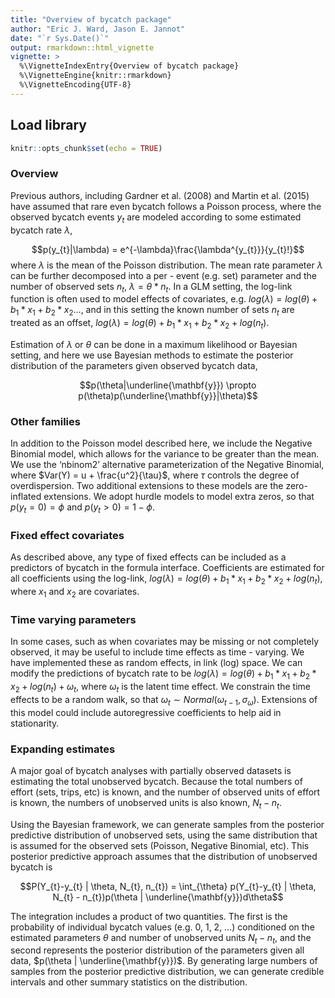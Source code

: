 ```yaml
---
title: "Overview of bycatch package"
author: "Eric J. Ward, Jason E. Jannot"
date: "`r Sys.Date()`"
output: rmarkdown::html_vignette
vignette: >
  %\VignetteIndexEntry{Overview of bycatch package}
  %\VignetteEngine{knitr::rmarkdown}
  %\VignetteEncoding{UTF-8}
---
```


## Load library

```r
knitr::opts_chunk$set(echo = TRUE)
```

### Overview

Previous authors, including Gardner et al. (2008) and Martin et al. (2015) have assumed that rare even bycatch follows a Poisson process, where the observed bycatch events $y_{t}$ are modeled according to some estimated bycatch rate $\lambda$, 

$$p(y_{t}|\lambda) = e^{-\lambda}\frac{\lambda^{y_{t}}}{y_{t}!}$$
where $\lambda$ is the mean of the Poisson distribution. The mean rate parameter $\lambda$ can be further decomposed into a per - event (e.g. set) parameter and the number of observed sets $n_{t}$, $\lambda = \theta * n_{t}$. In a GLM setting, the log-link function is often used to model effects of covariates, e.g. $log(\lambda) = log(\theta) + b_{1}*x_{1} + b_{2}*x_{2}...$, and in this setting the known number of sets $n_{t}$ are treated as an offset, $log(\lambda) = log(\theta) + b_{1}*x_{1} + b_{2}*x_{2} + log(n_{t})$. 

Estimation of $\lambda$ or $\theta$ can be done in a maximum likelihood or Bayesian setting, and here we use Bayesian methods to estimate the posterior distribution of the parameters given observed bycatch data, 

$$p(\theta|\underline{\mathbf{y}}) \propto p(\theta)p(\underline{\mathbf{y}}|\theta)$$

### Other families  

In addition to the Poisson model described here, we include the Negative Binomial model, which allows for the variance to be greater than the mean. We use the 'nbinom2' alternative parameterization of the Negative Binomial, where $Var(Y) = u + \frac{u^2}{\tau}$, where $\tau$ controls the degree of overdispersion. Two additional extensions to these models are the zero-inflated extensions. We adopt hurdle models to model extra zeros, so that $p(y_{t}=0) = \phi$ and $p(y_{t}>0) = 1-\phi$. 

### Fixed effect covariates

As described above, any type of fixed effects can be included as a predictors of bycatch in the formula interface. Coefficients are estimated for all coefficients using the log-link, $log(\lambda) = log(\theta) + b_{1}*x_{1} + b_{2}*x_{2} + log(n_{t})$, where $x_{1}$ and $x_{2}$ are covariates. 

### Time varying parameters

In some cases, such as when covariates may be missing or not completely observed, it may be useful to include time effects as time - varying. We have implemented these as random effects, in link (log) space. We can modify the predictions of bycatch rate to be $log(\lambda) = log(\theta) + b_{1}*x_{1} + b_{2}*x_{2} + log(n_{t}) + \omega_{t}$, where $\omega_{t}$ is the latent time effect. We constrain the time effects to be a random walk, so that $\omega_{t} \sim Normal(\omega_{t-1},\sigma_{\omega})$. Extensions of this model could include autoregressive coefficients to help aid in stationarity. 

### Expanding estimates

A major goal of bycatch analyses with partially observed datasets is estimating the total unobserved bycatch. Because the total numbers of effort (sets, trips, etc) is known, and the number of observed units of effort is known, the numbers of unobserved units is also known, $N_{t}-n_{t}$. 

Using the Bayesian framework, we can generate samples from the posterior predictive distribution of unobserved sets, using the same distribution that is assumed for the observed sets (Poisson, Negative Binomial, etc). This posterior predictive approach assumes that the distribution of unobserved bycatch is 

$$P(Y_{t}-y_{t} | \theta, N_{t}, n_{t}) = \int_{\theta} p(Y_{t}-y_{t} | \theta, N_{t} - n_{t})p(\theta | \underline{\mathbf{y}})d\theta$$

The integration includes a product of two quantities. The first is the probability of individual bycatch values (e.g. 0, 1, 2, ...) conditioned on the estimated parameters $\theta$ and number of unobserved units $N_{t}-n_{t}$, and the second represents the posterior distribution of the parameters given all data, $p(\theta | \underline{\mathbf{y}})$. By generating large numbers of samples from the posterior predictive distribution, we can generate credible intervals and other summary statistics on the distribution. 
